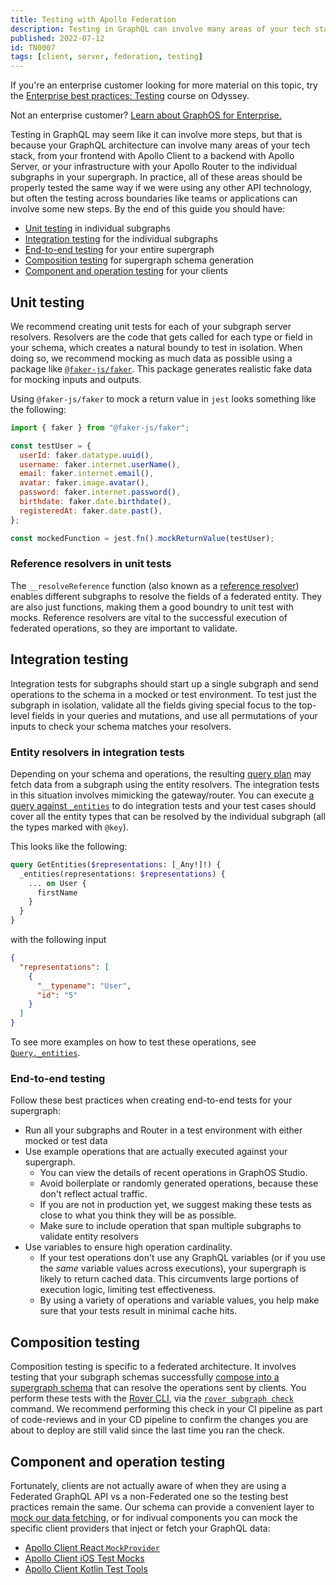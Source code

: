 ```yaml
---
title: Testing with Apollo Federation
description: Testing in GraphQL can involve many areas of your tech stack, from your frontend with Apollo Client to a backend with Apollo Server, or your infrastructure with your Apollo Router to the individual subgraphs in your supergraph.
published: 2022-07-12
id: TN0007
tags: [client, server, federation, testing]
---
```


<Tip>

If you're an enterprise customer looking for more material on this topic, try the [Enterprise best practices: Testing](https://www.apollographql.com/tutorials/testing) course on Odyssey.

Not an enterprise customer? [Learn about GraphOS for Enterprise.](/graphos/enterprise)

</Tip>

Testing in GraphQL may seem like it can involve more steps, but that is because your GraphQL architecture can involve many areas of your tech stack, from your frontend with Apollo Client to a backend with Apollo Server, or your infrastructure with your Apollo Router to the individual subgraphs in your supergraph. In practice, all of these areas should be properly tested the same way if we were using any other API technology, but often the testing across boundaries like teams or applications can involve some new steps. By the end of this guide you should have:

- [Unit testing](#unit-testing) in individual subgraphs
- [Integration testing](#integration-testing) for the individual subgraphs
- [End-to-end testing](#end-to-end-testing) for your entire supergraph
- [Composition testing](#composition-testing) for supergraph schema generation
- [Component and operation testing](#component-and-operation-testing) for your clients

## Unit testing

We recommend creating unit tests for each of your subgraph server resolvers. Resolvers are the code that gets called for each type or field in your schema, which creates a natural boundy to test in isolation. When doing so, we recommend mocking as much data as possible using a package like [`@faker-js/faker`](https://www.npmjs.com/package/@faker-js/faker). This package generates realistic fake data for mocking inputs and outputs.

Using `@faker-js/faker` to mock a return value in `jest` looks something like the following:

```js
import { faker } from "@faker-js/faker";

const testUser = {
  userId: faker.datatype.uuid(),
  username: faker.internet.userName(),
  email: faker.internet.email(),
  avatar: faker.image.avatar(),
  password: faker.internet.password(),
  birthdate: faker.date.birthdate(),
  registeredAt: faker.date.past(),
};

const mockedFunction = jest.fn().mockReturnValue(testUser);
```

### Reference resolvers in unit tests

The `__resolveReference` function (also known as a [reference resolver](/federation/entities/#2-define-a-reference-resolver)) enables different subgraphs to resolve the fields of a federated entity. They are also just functions, making them a good boundry to unit test with mocks. Reference resolvers are vital to the successful execution of federated operations, so they are important to validate.

## Integration testing

Integration tests for subgraphs should start up a single subgraph and send operations to the schema in a mocked or test environment. To test just the subgraph in isolation, validate all the fields giving special focus to the top-level fields in your queries and mutations, and use all permutations of your inputs to check your schema matches your resolvers.

### Entity resolvers in integration tests

Depending on your schema and operations, the resulting [query plan](https://www.apollographql.com/docs/federation/query-plans) may fetch data from a subgraph using the entity resolvers. The integration tests in this situation involves mimicking the gateway/router. You can execute [a query against `_entities`](/federation/subgraph-spec/#understanding-query_entities) to do integration tests and your test cases should cover all the entity types that can be resolved by the individual subgraph (all the types marked with `@key`).

This looks like the following:

```graphql
query GetEntities($representations: [_Any!]!) {
  _entities(representations: $representations) {
    ... on User {
      firstName
    }
  }
}
```

with the following input

```json
{
  "representations": [
    {
      "__typename": "User",
      "id": "5"
    }
  ]
}
```

To see more examples on how to test these operations, see [`Query._entities`](/federation/building-supergraphs/subgraphs-overview/#query_entities).

### End-to-end testing

Follow these best practices when creating end-to-end tests for your supergraph:

- Run all your subgraphs and Router in a test environment with either mocked or test data
- Use example operations that are actually executed against your supergraph.
  - You can view the details of recent operations in GraphOS Studio.
  - Avoid boilerplate or randomly generated operations, because these don't reflect actual traffic.
  - If you are not in production yet, we suggest making these tests as close to what you think they will be as possible.
  - Make sure to include operation that span multiple subgraphs to validate entity resolvers
- Use variables to ensure high operation cardinality.
  - If your test operations don't use any GraphQL variables (or if you use the _same_ variable values across executions), your supergraph is likely to return cached data. This circumvents large portions of execution logic, limiting test effectiveness.
  - By using a variety of operations and variable values, you help make sure that your tests result in minimal cache hits.

## Composition testing

Composition testing is specific to a federated architecture. It involves testing that your subgraph schemas successfully [compose into a supergraph schema](/federation/federated-types/composition/) that can resolve the operations sent by clients. You perform these tests with the [Rover CLI](/rover/), via the [`rover subgraph check`](/rover/commands/subgraphs#subgraph-check) command. We recommend performing this check in your CI pipeline as part of code-reviews and in your CD pipeline to confirm the changes you are about to deploy are still valid since the last time you ran the check.

## Component and operation testing

Fortunately, clients are not actually aware of when they are using a Federated GraphQL API vs a non-Federated one so the testing best practices remain the same. Our schema can provide a convenient layer to [mock our data fetching](https://www.apollographql.com/docs/react/development-testing/client-schema-mocking/), or for indivual components you can mock the specific client providers that inject or fetch your GraphQL data:

- [Apollo Client React `MockProvider`](https://www.apollographql.com/docs/react/development-testing/testing/)
- [Apollo Client iOS Test Mocks](https://www.apollographql.com/docs/ios/testing/test-mocks)
- [Apollo Client Kotlin Test Tools](https://www.apollographql.com/docs/kotlin/testing/overview)
